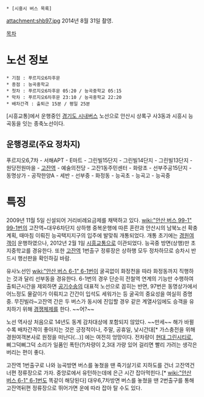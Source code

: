  * [시흥시 버스 목록]

attachment:shb97.jpg
2014년 8월 31일 촬영.

[[목차]]
= 노선 정보 =
 * 기점 : 푸르지오6차후문
 * 종점 : 능곡중학교
 * 첫차 : 푸르지오6차후문 05:20 / 능곡중학교 05:15
 * 막차 : 푸르지오6차후문 23:10 / 능곡중학교 22:20
 * 배차간격 : 출퇴근 15분 / 평일 25분

[시흥교통]에서 운행중인 [[경기도 시내버스]] 노선으로 안산시 상록구 사3동과 시흥시 능곡동을 잇는 종축노선이다.

== 운행경로(주요 정차지) ==
푸르지오6,7차 - 서해APT - E마트 - 그린빌15단지 - 그린빌14단지 - 그린빌13단지 - 원당전원마을 - [[고잔역]] - 예술의전당 - 고잔1동주민센터 - 화랑초 - 선부주공15단지 - 동명상가 - 공작한양A - 세반 - 선부중 - 화정동 - 능곡초 - 능곡고 - 능곡중

= 특징 =
2009년 11월 5일 신설되어 거리비례요금제를 채택하고 있다. [[wiki:"안산 버스 99-1" 99-1번]]의 고잔역~대우6차단지 상하행 중복운행에 따른 혼란과 안산시의 남북노선 확충계획, 때마침 이뤄진 능곡택지지구의 입주에 발맞춰 개통되었다. 개통 초기에는 [[경원여객]]이 운행하였으나, 2012년 2월 1일 [[시흥교통]]으로 이관되었다. 능곡중 방면(상행)만 초지중학교를 경유한다. 또한 [[고잔역]] 1번출구 정류장은 상하행 모두 정차하므로 승차시 반드시 행선판을 확인하길 바람.

유사노선인 [[wiki:"안산 버스 6-1" 6-1번]]이 굴곡없이 화정천을 따라 화정동까지 직행하는 것과 달리 선부동을 경유한다. 6-1번의 경우 단순히 전철역 연계의 기능만 수행하여 출퇴근시간을 제외하면 [[공기수송]]의 대표적 노선으로 꼽히는 반면, 97번은 동명상가에서 어느정도 물갈이가 이뤄지고 간간이 입석도 세워가는 등 굴곡의 중요성을 여실히 증명 중. 무진빌라~고잔역 간은 두 버스가 동시에 진입할 경우 같은 계열사임에도 승객을 유치하기 위해 [[경쟁체제]]를 한다. ~~어?~~

노선 역사상 처음으로 14년도 동계 감차대상에 포함되지 않았다. ~~만세~~ 해가 바뀔수록 배차간격이 좋아지는 것은 긍정적이나, 주말, 공휴일, 낮시간대[* 가스충전을 위해 경원여객본사로 원정을 떠난다(...)] 에는 여전히 엉망이다. 전차량이 [[현대 그린시티]]로, 삐그덕삐그덕 소리가 일품인 폭탄(?)차량이 2,3대 가량 있어 걸리면 빨리 가려는 생각은 버리는 편이 좋다.

고잔역 1번출구로 나와 능곡방면 버스를 놓쳤을 땐 죽기살기로 지하도를 건너 고잔역건너편 정류장으로 가자. 중앙로에서 유턴하는데에 은근 시간 잡아먹힌다.[* [[wiki:"안산 버스 6-1" 6-1번]]도 똑같이 해당된다] 대우6,7차방면 버스를 놓쳤을 땐 2번출구를 통해 고잔역뒤편 정류장으로 뛰어가면 운에 따라 잡아 탈 수도 있다.
